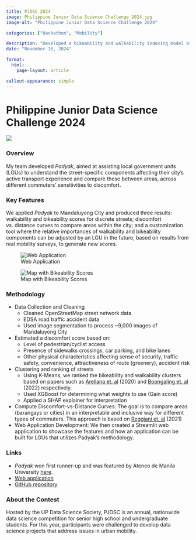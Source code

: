 ```yaml
---
title: PJDSC 2024
image: Philippine Junior Data Science Challenge 2024.jpg
image-alt: "Philippine Junior Data Science Challenge 2024"

categories: ["Hackathon", "Mobility"]

description: "Developed a bikeability and walkability indexing model aimed to assist LGU mobility interventions."
date: "November 16, 2024"

format: 
  html:
    page-layout: article

callout-appearance: simple
---
```


# Philippine Junior Data Science Challenge 2024
![](Team Photo.jpg)

### Overview
My team developed *Padyak*, aimed at assisting local government units (LGUs) to understand the street-specific components affecting their city’s active transport experience and compare these between areas, across different commuters’ sensitivities to discomfort.

### Key Features
We applied *Padyak* to Mandaluyong City and produced three results: walkability and bikeability scores for discrete streets; discomfort vs. distance curves to compare areas within the city; and a customization tool where the relative importances of walkability and bikeability components can be adjusted by an LGU in the future, based on results from real mobility surveys, to generate new scores.

::: {layout-ncol=2 layout-valign="bottom"}
![Web Application](Web_Application.png)

![Map with Bikeability Scores](Map.png)
:::

### Methodology
- Data Collection and Cleaning
    - Cleaned OpenStreetMap street network data
    - EDSA road traffic accident data
    - Used image segmentation to process ~9,000 images of Mandaluyong City
- Estimated a discomfort score based on:
    - Level of pedestrian/cyclist access
    - Presence of sidewalks crossings, car parking, and bike lanes
    - Other physical characteristics affecting sense of security, traffic safety, convenience, attractiveness of route (greenery), accident risk
- Clustering and ranking of streets
    - Using K-Means, we ranked the bikeability and walkability clusters based on papers such as [Arellana et. al](https://doi.org/10.1016/j.tra.2020.07.010) (2020) and [Boongaling et. al](https://doi.org/10.1007/s10708-021-10441-2) (2022) respectively.
    - Used XGBoost for determining what weights to use (Gain score)
    - Applied a SHAP explainer for interpretation
- Compute Discomfort-vs-Distance Curves: The goal is to compare areas (barangays or cities) in an interpretable and inclusive way for different types of commuters. This approach is based on [Reggiani et. al](https://doi.org/10.1007/s11116-021-10198-0) (2021)
- Web Application Development: We then created a Streamlit web application to showcase the features and how an application can be built for LGUs that utilizes Padyak's methodology.

### Links
- *Padyak* won first runner-up and was featured by Ateneo de Manila University [here](https://www.ateneo.edu/news/2024/11/20/ateneo-data-science-students-first-runner-philippine-junior-data-science-challenge).
- [Web application](https://padyak-pjdsc.streamlit.app/)
- [GitHub repository](https://github.com/eltgnd/pjdsc-padyak)

### About the Contest

Hosted by the UP Data Science Society, PJDSC is an annual, nationwide data science competition for senior high school and undergraduate students. For this year, participants were challenged to develop data science projects that address issues in urban mobility.